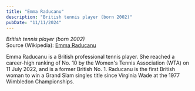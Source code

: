 ```yaml
---
title: "Emma Raducanu"
description: "British tennis player (born 2002)"
pubDate: "11/11/2024"
---
```


*British tennis player (born 2002)*  
Source (Wikipedia): [Emma Raducanu][1]

Emma Raducanu is a British professional tennis player. She reached a career-high ranking of No. 10 by the Women's Tennis Association (WTA) on 11 July 2022, and is a former British No. 1. Raducanu is the first British woman to win a Grand Slam singles title since Virginia Wade at the 1977 Wimbledon Championships.

[1]: https://en.wikipedia.org/wiki/Emma_Raducanu
